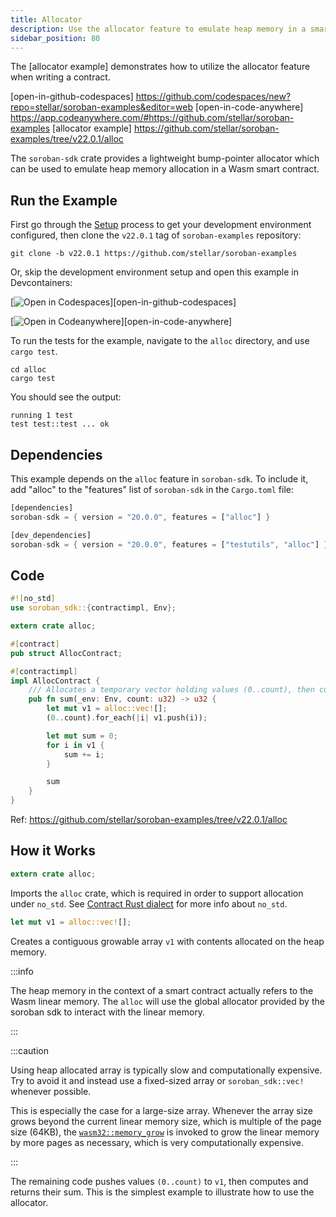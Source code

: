```yaml
---
title: Allocator
description: Use the allocator feature to emulate heap memory in a smart contract.
sidebar_position: 80
---
```


<head>
  <title>
    {`Use the allocator feature to emulate heap memory in a smart contract.`}
  </title>
  <meta charSet="utf-8" />
  <meta
    property="og:title"
    content="Use the allocator feature to emulate heap memory in a smart contract."
  />
  <meta
    property="og:description"
    content="Use the allocator feature in the SDK. The lightweight bump-pointer allocator can be used to emulate heap memory allocation in a Wasm smart contract."
  />
</head>

The [allocator example] demonstrates how to utilize the allocator feature when writing a contract.

[open-in-github-codespaces] https://github.com/codespaces/new?repo=stellar/soroban-examples&editor=web [open-in-code-anywhere] https://app.codeanywhere.com/#https://github.com/stellar/soroban-examples [allocator example] https://github.com/stellar/soroban-examples/tree/v22.0.1/alloc

The `soroban-sdk` crate provides a lightweight bump-pointer allocator which can be used to emulate heap memory allocation in a Wasm smart contract.

## Run the Example

First go through the [Setup] process to get your development environment configured, then clone the `v22.0.1` tag of `soroban-examples` repository:

[setup]: ../getting-started/setup.mdx

```
git clone -b v22.0.1 https://github.com/stellar/soroban-examples
```

Or, skip the development environment setup and open this example in Devcontainers:

[![Open in Codespaces](https://github.com/codespaces/badge.svg)][open-in-github-codespaces]

[![Open in Codeanywhere](https://codeanywhere.com/img/open-in-codeanywhere-btn.svg)][open-in-code-anywhere]

To run the tests for the example, navigate to the `alloc` directory, and use `cargo test`.

```
cd alloc
cargo test
```

You should see the output:

```
running 1 test
test test::test ... ok
```

## Dependencies

This example depends on the `alloc` feature in `soroban-sdk`. To include it, add "alloc" to the "features" list of `soroban-sdk` in the `Cargo.toml` file:

```rust title="alloc/Cargo.toml"
[dependencies]
soroban-sdk = { version = "20.0.0", features = ["alloc"] }

[dev_dependencies]
soroban-sdk = { version = "20.0.0", features = ["testutils", "alloc"] }
```

## Code

```rust title="alloc/src/lib.rs"
#![no_std]
use soroban_sdk::{contractimpl, Env};

extern crate alloc;

#[contract]
pub struct AllocContract;

#[contractimpl]
impl AllocContract {
    /// Allocates a temporary vector holding values (0..count), then computes and returns their sum.
    pub fn sum(_env: Env, count: u32) -> u32 {
        let mut v1 = alloc::vec![];
        (0..count).for_each(|i| v1.push(i));

        let mut sum = 0;
        for i in v1 {
            sum += i;
        }

        sum
    }
}
```

Ref: https://github.com/stellar/soroban-examples/tree/v22.0.1/alloc

## How it Works

```rust
extern crate alloc;
```

Imports the `alloc` crate, which is required in order to support allocation under `no_std`. See [Contract Rust dialect] for more info about `no_std`.

[contract rust dialect]: ../../../learn/encyclopedia/contract-development/rust-dialect.mdx

```rust
let mut v1 = alloc::vec![];
```

Creates a contiguous growable array `v1` with contents allocated on the heap memory.

:::info

The heap memory in the context of a smart contract actually refers to the Wasm linear memory. The `alloc` will use the global allocator provided by the soroban sdk to interact with the linear memory.

:::

:::caution

Using heap allocated array is typically slow and computationally expensive. Try to avoid it and instead use a fixed-sized array or `soroban_sdk::vec!` whenever possible.

This is especially the case for a large-size array. Whenever the array size grows beyond the current linear memory size, which is multiple of the page size (64KB), the [`wasm32::memory_grow`](https://doc.rust-lang.org/core/arch/wasm32/fn.memory_grow.html) is invoked to grow the linear memory by more pages as necessary, which is very computationally expensive.

:::

The remaining code pushes values `(0..count)` to `v1`, then computes and returns their sum. This is the simplest example to illustrate how to use the allocator.
